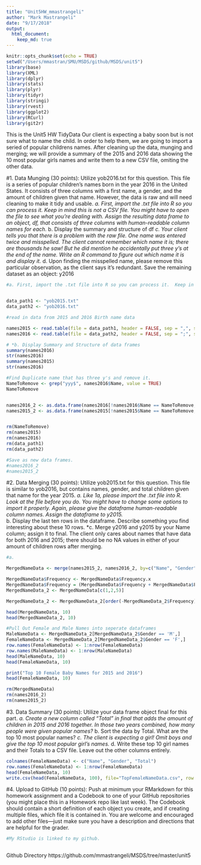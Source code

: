 ```yaml
---
title: "Unit5HW_mmastrangeli"
author: "Mark Mastrangeli"
date: "9/17/2018"
output: 
  html_document:
    keep_md: true
---
```


```r
knitr::opts_chunk$set(echo = TRUE)
setwd("/Users/mmastran/SMU/MSDS/github/MSDS/unit5")
library(base)
library(XML)
library(dplyr)
library(stats)
library(plyr)
library(tidyr)
library(stringi)
library(rvest)
library(ggplot2)
library(RCurl)
library(git2r)
```
This is the Unit5 HW TidyData
Our client is expecting a baby soon but is not sure what to name the child. In order to help them, we are going to import a seried of popular childrens names. After cleaning up the data, munging and merging; we will provide a summary of the 2015 and 2016 data showing the 10 most popular girls names and write them to a new CSV file, omiting the other data. 

#1.	Data Munging (30 points): Utilize yob2016.txt for this question. This file is a series of popular children’s names born in the year 2016 in the United States.  It consists of three columns with a first name, a gender, and the amount of children given that name.  However, the data is raw and will need cleaning to make it tidy and usable.
*a.	First, import the .txt file into R so you can process it.  Keep in mind this is not a CSV file.  You might have to open the file to see what you’re dealing with.  Assign the resulting data frame to an object, df, that consists of three columns with human-readable column names for each.
*b.	Display the summary and structure of df
*c.	Your client tells you that there is a problem with the raw file.  One name was entered twice and misspelled.  The client cannot remember which name it is; there are thousands he saw! But he did mention he accidentally put three y’s at the end of the name.  Write an R command to figure out which name it is and display it.
*d.	Upon finding the misspelled name, please remove this particular observation, as the client says it’s redundant.  Save the remaining dataset as an object: y2016 
```r
#a.	First, import the .txt file into R so you can process it.  Keep in mind this is not a CSV file.  You might have to open the file to see what you’re dealing with.  Assign the resulting data frame to an object, df, that consists of three columns with human-readable column names for each.


data_path1 <- "yob2015.txt"
data_path2 <- "yob2016.txt"

#read in data from 2015 and 2016 Birth name data

names2015 <- read.table(file = data_path1, header = FALSE, sep = ",", strip.white = TRUE, col.names =  c("Name", "Gender", "Frequency"))
names2016 <- read.table(file = data_path2, header = FALSE, sep = ";", strip.white = TRUE, col.names =  c("Name", "Gender", "Frequency"))

# *b. Display Summary and Structure of data frames
summary(names2016)
str(names2016)
summary(names2015)
str(names2016)

#Find Duplicate name that has three y's and remove it. 
NameToRemove <- grep("yyy$", names2016$Name, value = TRUE)
NameToRemove


names2016_2 <- as.data.frame(names2016[!names2016$Name == NameToRemove, ])
names2015_2 <- as.data.frame(names2015[!names2015$Name == NameToRemove, ])


rm(NameToRemove)
rm(names2015)
rm(names2016)
rm(data_path1)
rm(data_path2)

#Save as new data frames. 
#names2016_2
#names2015_2

```


#2.	Data Merging (30 points): Utilize yob2015.txt for this question.  This file is similar to yob2016, but contains names, gender, and total children given that name for the year 2015.
*a.	Like 1a, please import the .txt file into R.  Look at the file before you do.  You might have to change some options to import it properly.  Again, please give the dataframe human-readable column names.  Assign the dataframe to y2015.  
*b.	Display the last ten rows in the dataframe.  Describe something you find interesting about these 10 rows.
*c.	Merge y2016 and y2015 by your Name column; assign it to final.  The client only cares about names that have data for both 2016 and 2015; there should be no NA values in either of your amount of children rows after merging.
```r
#a. 

MergedNameData <- merge(names2015_2, names2016_2, by=c("Name", "Gender"), all = FALSE)

MergedNameData$Frequency <- MergedNameData$Frequency.x
MergedNameData$Frequency = (MergedNameData$Frequency + MergedNameData$Frequency.y)
MergedNameData_2 <- MergedNameData[c(1,2,5)]

MergedNameData_2 <- MergedNameData_2[order(-MergedNameData_2$Frequency), ]

head(MergedNameData, 10)
head(MergedNameData_2, 10)

#Pull Out Female and Male Names into seperate dataframes
MaleNameData <- MergedNameData_2[MergedNameData_2$Gender == 'M',]
FemaleNameData <- MergedNameData_2[MergedNameData_2$Gender == 'F',]
row.names(FemaleNameData) <- 1:nrow(FemaleNameData)
row.names(MaleNameData) <- 1:nrow(MaleNameData)
head(MaleNameData, 10)
head(FemaleNameData, 10)

print("Top 10 Female Baby Names for 2015 and 2016")                              
head(FemaleNameData, 10)

rm(MergedNameData)
rm(names2016_2)
rm(names2015_2)

```



#3.	Data Summary (30 points): Utilize your data frame object final for this part.
*a.	Create a new column called “Total” in final that adds the amount of children in 2015 and 2016 together.  In those two years combined, how many people were given popular names?
*b.	Sort the data by Total.  What are the top 10 most popular names?
*c.	The client is expecting a girl!  Omit boys and give the top 10 most popular girl’s names.
*d.	Write these top 10 girl names and their Totals to a CSV file.  Leave out the other columns entirely.
```r
colnames(FemaleNameData) <- c("Name", "Gender", "Total")
row.names(FemaleNameData) <- 1:nrow(FemaleNameData)
head(FemaleNameData, 10)
write.csv(head(FemaleNameData, 100), file="TopFemaleNameData.csv", row.names = FALSE)

```
#4.	Upload to GitHub (10 points): Push at minimum your RMarkdown for this homework assignment and a Codebook to one of your GitHub repositories (you might place this in a Homework repo like last week).  The Codebook should contain a short definition of each object you create, and if creating multiple files, which file it is contained in.  You are welcome and encouraged to add other files—just make sure you have a description and directions that are helpful for the grader.
```r
#My RStudio is linked to my github. 



```
Github Directory https://github.com/mmastrangeli/MSDS/tree/master/unit5 





